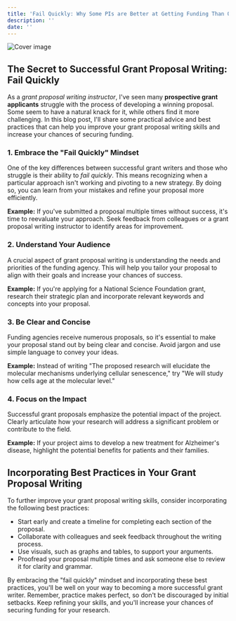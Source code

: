 ```yaml
---
title: 'Fail Quickly: Why Some PIs are Better at Getting Funding Than Others'
description: ''
date: ''
---
```

![Cover image](//904133d31006c5cfee432029d4ab4b31.cdn.bubble.io/f1683611813857x554799582554325700/mishal-ibrahim-WRSDbPKrWWU-unsplash.jpg)

## The Secret to Successful Grant Proposal Writing: Fail Quickly

 As a *grant proposal writing instructor*, I've seen many **prospective grant applicants** struggle with the process of developing a winning proposal. Some seem to have a natural knack for it, while others find it more challenging. In this blog post, I'll share some practical advice and best practices that can help you improve your grant proposal writing skills and increase your chances of securing funding.

### 1. Embrace the "Fail Quickly" Mindset

 One of the key differences between successful grant writers and those who struggle is their ability to *fail quickly*. This means recognizing when a particular approach isn't working and pivoting to a new strategy. By doing so, you can learn from your mistakes and refine your proposal more efficiently.
 
 **Example:** If you've submitted a proposal multiple times without success, it's time to reevaluate your approach. Seek feedback from colleagues or a grant proposal writing instructor to identify areas for improvement.

### 2. Understand Your Audience

 A crucial aspect of grant proposal writing is understanding the needs and priorities of the funding agency. This will help you tailor your proposal to align with their goals and increase your chances of success.
 
 **Example:** If you're applying for a National Science Foundation grant, research their strategic plan and incorporate relevant keywords and concepts into your proposal.

### 3. Be Clear and Concise

 Funding agencies receive numerous proposals, so it's essential to make your proposal stand out by being clear and concise. Avoid jargon and use simple language to convey your ideas.
 
 **Example:** Instead of writing "The proposed research will elucidate the molecular mechanisms underlying cellular senescence," try "We will study how cells age at the molecular level."

### 4. Focus on the Impact

 Successful grant proposals emphasize the potential impact of the project. Clearly articulate how your research will address a significant problem or contribute to the field.
 
 **Example:** If your project aims to develop a new treatment for Alzheimer's disease, highlight the potential benefits for patients and their families.

## Incorporating Best Practices in Your Grant Proposal Writing

 To further improve your grant proposal writing skills, consider incorporating the following best practices:

- Start early and create a timeline for completing each section of the proposal.
 - Collaborate with colleagues and seek feedback throughout the writing process.
 - Use visuals, such as graphs and tables, to support your arguments.
 - Proofread your proposal multiple times and ask someone else to review it for clarity and grammar.
 
By embracing the "fail quickly" mindset and incorporating these best practices, you'll be well on your way to becoming a more successful grant writer. Remember, practice makes perfect, so don't be discouraged by initial setbacks. Keep refining your skills, and you'll increase your chances of securing funding for your research.
